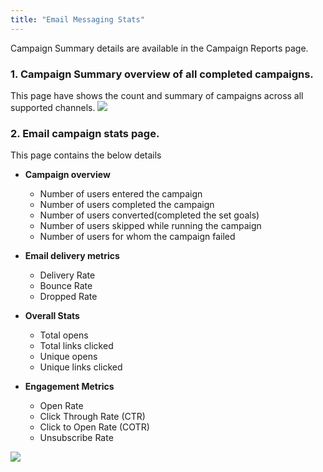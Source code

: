 ```yaml
---
title: "Email Messaging Stats"
---
```


Campaign Summary details are available in the Campaign Reports page.

### 1. Campaign Summary overview of all completed campaigns.  

This page have shows the count and summary of campaigns across all supported channels.
![](/images/campaign-summary-1.png)

### 2. Email campaign stats page.

This page contains the below details
- **Campaign overview**
    - Number of users entered the campaign
    - Number of users completed the campaign
    - Number of users converted(completed the set goals)
    - Number of users skipped while running the campaign
    - Number of users for whom the campaign failed

- **Email delivery metrics**
    - Delivery Rate
    - Bounce Rate
    - Dropped Rate

- **Overall Stats**
    - Total opens
    - Total links clicked
    - Unique opens
    - Unique links clicked

- **Engagement Metrics**
    - Open Rate
    - Click Through Rate (CTR)
    - Click to Open Rate (COTR)
    - Unsubscribe Rate

![](/images/campaign-summary-2.png)

